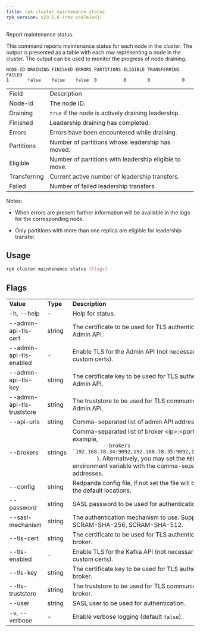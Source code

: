 ```yaml
---
title: rpk cluster maintenance status
rpk_version: v23.1.6 (rev cc47e1ad1)
---
```


<head>
  <meta name="title" content="rpk cluster maintenance status | Redpanda Docs" />
  <meta name="description" content="rpk cluster maintenance status" />
  <link rel="canonical" href="https://docs.redpanda.com/docs/reference/rpk/rpk-cluster/rpk-cluster-maintenance-status/" />
</head>

Report maintenance status.

This command reports maintenance status for each node in the cluster. The output
is presented as a table with each row representing a node in the cluster. The
output can be used to monitor the progress of node draining.

```
NODE-ID DRAINING FINISHED ERRORS PARTITIONS ELIGIBLE TRANSFERRING FAILED
1       false    false    false  0          0        0            0
```

<table>
  <tbody>
    <tr>
      <td>Field</td>
      <td>Description</td>
    </tr>
    <tr>
      <td>Node-id</td>
      <td>The node ID.</td>
    </tr>
    <tr>
      <td>Draining</td>
      <td>
        <code>true</code> if the node is actively draining leadership.
      </td>
    </tr>
    <tr>
      <td>Finished</td>
      <td>Leadership draining has completed.</td>
    </tr>
    <tr>
      <td>Errors</td>
      <td>Errors have been encountered while draining.</td>
    </tr>
    <tr>
      <td>Partitions</td>
      <td>Number of partitions whose leadership has moved.</td>
    </tr>
    <tr>
      <td>Eligible</td>
      <td>Number of partitions with leadership eligible to move.</td>
    </tr>
    <tr>
      <td>Transferring</td>
      <td>Current active number of leadership transfers.</td>
    </tr>
    <tr>
      <td>Failed</td>
      <td>Number of failed leadership transfers.</td>
    </tr>
  </tbody>
</table>

Notes:

- When errors are present further information will be available in the logs
  for the corresponding node.

- Only partitions with more than one replica are eligible for leadership
  transfer.

## Usage

```bash
rpk cluster maintenance status [flags]
```

## Flags

<table>
  <tbody>
    <tr>
      <td>
        <strong>Value</strong>
      </td>
      <td>
        <strong>Type</strong>
      </td>
      <td>
        <strong>Description</strong>
      </td>
    </tr>
    <tr>
      <td>-h, --help</td>
      <td>-</td>
      <td>Help for status.</td>
    </tr>
    <tr>
      <td>--admin-api-tls-cert</td>
      <td>string</td>
      <td>
        The certificate to be used for TLS authentication with the Admin API.
      </td>
    </tr>
    <tr>
      <td>--admin-api-tls-enabled</td>
      <td>-</td>
      <td>
        Enable TLS for the Admin API (not necessary if specifying custom certs).
      </td>
    </tr>
    <tr>
      <td>--admin-api-tls-key</td>
      <td>string</td>
      <td>
        The certificate key to be used for TLS authentication with the Admin
        API.
      </td>
    </tr>
    <tr>
      <td>--admin-api-tls-truststore</td>
      <td>string</td>
      <td>
        The truststore to be used for TLS communication with the Admin API.
      </td>
    </tr>
    <tr>
      <td>--api-urls</td>
      <td>string</td>
      <td> Comma-separated list of admin API addresses (&lt;ip&gt;:&lt;port&gt;</td>
    </tr>
    <tr>
      <td>--brokers</td>
      <td>strings</td>
      <td>
        Comma-separated list of broker &lt;ip&gt;:&lt;port&gt; pairs (for example,
        <code>
          --brokers `192.168.78.34:9092,192.168.78.35:9092,192.179.23.54:9092`
        </code>
        ). Alternatively, you may set the <code>REDPANDA_BROKERS</code>
        environment variable with the comma-separated list of broker addresses.
      </td>
    </tr>
    <tr>
      <td>--config</td>
      <td>string</td>
      <td>
        Redpanda config file, if not set the file will be searched for in the
        default locations.
      </td>
    </tr>
    <tr>
      <td>--password</td>
      <td>string</td>
      <td>SASL password to be used for authentication.</td>
    </tr>
    <tr>
      <td>--sasl-mechanism</td>
      <td>string</td>
      <td>
        The authentication mechanism to use. Supported values: SCRAM-SHA-256,
        SCRAM-SHA-512.
      </td>
    </tr>
    <tr>
      <td>--tls-cert</td>
      <td>string</td>
      <td>
        The certificate to be used for TLS authentication with the broker.
      </td>
    </tr>
    <tr>
      <td>--tls-enabled</td>
      <td>-</td>
      <td>
        Enable TLS for the Kafka API (not necessary if specifying custom certs).
      </td>
    </tr>
    <tr>
      <td>--tls-key</td>
      <td>string</td>
      <td>
        The certificate key to be used for TLS authentication with the broker.
      </td>
    </tr>
    <tr>
      <td>--tls-truststore</td>
      <td>string</td>
      <td>The truststore to be used for TLS communication with the broker.</td>
    </tr>
    <tr>
      <td>--user</td>
      <td>string</td>
      <td>SASL user to be used for authentication.</td>
    </tr>
    <tr>
      <td>-v, --verbose</td>
      <td>-</td>
      <td>
        Enable verbose logging (default <code>false</code>).
      </td>
    </tr>
  </tbody>
</table>
